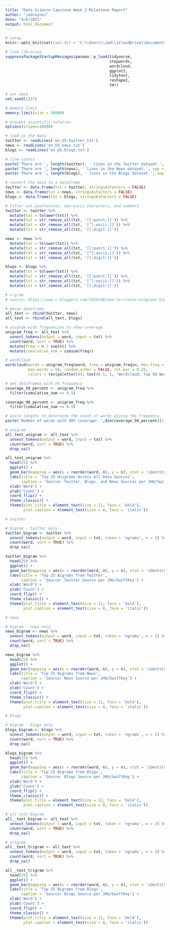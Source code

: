 ```yaml
---
title: "Data Science Capstone Week 2 Milestone Report"
author: "jedraynes"
date: "4/6/2021"
output: html_document
---
```



```r
# setup
knitr::opts_knit$set(root.dir = 'C:\\Users\\Jed\\iCloudDrive\\Documents\\Learn\\R\\Johns Hopkins Data Science Specialization\\10 Data Science Capstone\\Capstone Project\\final\\en_US')
```


```r
# load libraries
suppressPackageStartupMessages(pacman::p_load(tidyverse, 
                                              stopwords, 
                                              wordcloud, 
                                              ggplot2, 
                                              tidytext, 
                                              reshape2, 
                                              tm))

# set seed
set.seed(1337)

# memory limit
memory.limit(size = 56000)

# prevent scientific notation
options(scipen=10000)
```


```r
# load in the data
twitter <- readLines('en_US.twitter.txt')
news <- readLines('en_US.news.txt')
blogs <- readLines('en_US.blogs.txt')

# line counts
paste('There are ', length(twitter), ' lines in the Twitter dataset.', sep = '')
paste('There are ', length(news), ' lines in the News dataset.', sep = '')
paste('There are ', length(blogs), ' lines in the Blogs dataset.', sep = '')
```

```r
# convert the data to a dataframe
twitter <- data.frame(txt = twitter, stringsAsFactors = FALSE)
news <- data.frame(txt = news, stringsAsFactors = FALSE)
blogs <- data.frame(txt = blogs, stringsAsFactors = FALSE)
```


```r
# filter out punctuation, non-ascii characters, and numbers
twitter <- twitter %>%
  mutate(txt = tolower(txt)) %>%
  mutate(txt = str_remove_all(txt, '[[:punct:]]')) %>%
  mutate(txt = str_remove_all(txt, '[^[:ascii:]]')) %>%
  mutate(txt = str_remove_all(txt, '[[:digit:]]'))

news <- news %>%
  mutate(txt = tolower(txt)) %>%
  mutate(txt = str_remove_all(txt, '[[:punct:]]')) %>%
  mutate(txt = str_remove_all(txt, '[^[:ascii:]]')) %>%
  mutate(txt = str_remove_all(txt, '[[:digit:]]'))

blogs <- blogs %>%
  mutate(txt = tolower(txt)) %>%
  mutate(txt = str_remove_all(txt, '[[:punct:]]')) %>%
  mutate(txt = str_remove_all(txt, '[^[:ascii:]]')) %>%
  mutate(txt = str_remove_all(txt, '[[:digit:]]'))
```


```r
# n-gram
# source: https://www.r-bloggers.com/2019/08/how-to-create-unigrams-bigrams-and-n-grams-of-app-reviews/

# merge dataframe
all_text <- rbind(twitter, news)
all_text <- rbind(all_text, blogs)

```

```r
# unigram with frequencies to show coverage
unigram_freq <- all_text %>%
  unnest_tokens(output = word, input = txt) %>%
  count(word, sort = TRUE) %>% 
  mutate(freq = n / sum(n)) %>%
  mutate(cumulative_sum = cumsum(freq))

# wordcloud
wordcloud(words = unigram_freq$word, freq = unigram_freq$n, min.freq = 2, 
          max.words = 50, random.order = FALSE, rot.per = 0.25,
          colors = rev(palette())); text(0.5, 1, 'Wordcloud: Top 50 Words Across All Data Sources', cex = 1.5); text(.95, 0, 'Source: Twitter, Blogs, and News Sources per JHU/SwiftKey', cex = 0.75)
```

```r
# get dataframes with n% frequency
coverage_50_percent <- unigram_freq %>%
  filter(cumulative_sum <= 0.5)

coverage_90_percent <- unigram_freq %>%
  filter(cumulative_sum <= 0.9)

# paste lengths to determine the count of words giving the frequency
paste('Number of words with 50% coverage: ',dim(coverage_50_percent)[1],'. ','Number of words with 90% coverage: ', dim(coverage_90_percent)[1],'.', sep = '')
```

```r
# unigram
all_text_unigram <- all_text %>%
  unnest_tokens(output = word, input = txt) %>%
  count(word, sort = TRUE) %>%
  drop_na()

all_text_unigram %>%
  head(25) %>%
  ggplot() +
  geom_bar(mapping = aes(x = reorder(word, n), y = n), stat = 'identity', fill = 'cadetblue') +
  labs(title = 'Top 25 Unigrams Across All Data Sources', 
       caption = 'Source: Twitter, Blogs, and News Sources per JHU/SwiftKey') +
  xlab('Word') + 
  ylab('Count') +
  coord_flip() +
  theme_classic() + 
  theme(plot.title = element_text(size = 12, face = 'bold'), 
        plot.caption = element_text(size = 8, face = 'italic'))
```



```r
# twitter

# bigram - twitter only
twitter_bigram <- twitter %>%
  unnest_tokens(output = word, input = txt, token = 'ngrams', n = 2) %>%
  count(word, sort = TRUE) %>%
  drop_na()

twitter_bigram %>%
  head(25) %>% 
  ggplot() +
  geom_bar(mapping = aes(x = reorder(word, n), y = n), stat = 'identity', fill = 'cadetblue') +
  labs(title = 'Top 25 Bigrams from Twitter', 
       caption = 'Source: Twitter Source per JHU/SwiftKey') +
  xlab('Word') + 
  ylab('Count') +
  coord_flip() +
  theme_classic() + 
  theme(plot.title = element_text(size = 12, face = 'bold'), 
        plot.caption = element_text(size = 8, face = 'italic'))
```


```r
# news

# bigram - news only
news_bigram <- news %>%
  unnest_tokens(output = word, input = txt, token = 'ngrams', n = 2) %>%
  count(word, sort = TRUE) %>%
  drop_na()

news_bigram %>%
  head(25) %>% 
  ggplot() +
  geom_bar(mapping = aes(x = reorder(word, n), y = n), stat = 'identity', fill = 'cadetblue') +
  labs(title = 'Top 25 Bigrams from News', 
       caption = 'Source: News Source per JHU/SwiftKey') +
  xlab('Word') + 
  ylab('Count') +
  coord_flip() +
  theme_classic() + 
  theme(plot.title = element_text(size = 12, face = 'bold'), 
        plot.caption = element_text(size = 8, face = 'italic'))
```


```r
# blogs

# bigram - blogs only
blogs_bigram <- blogs %>%
  unnest_tokens(output = word, input = txt, token = 'ngrams', n = 2) %>%
  count(word, sort = TRUE) %>%
  drop_na()

blogs_bigram %>%
  head(25) %>% 
  ggplot() +
  geom_bar(mapping = aes(x = reorder(word, n), y = n), stat = 'identity', fill = 'cadetblue') +
  labs(title = 'Top 25 Bigrams from Blogs', 
       caption = 'Source: Blogs Source per JHU/SwiftKey') +
  xlab('Word') + 
  ylab('Count') +
  coord_flip() +
  theme_classic() + 
  theme(plot.title = element_text(size = 12, face = 'bold'), 
        plot.caption = element_text(size = 8, face = 'italic'))
```


```r
# all text bigram
all__text_bigram <- all_text %>%
  unnest_tokens(output = word, input = txt, token = 'ngrams', n = 2) %>%
  count(word, sort = TRUE) %>%
  drop_na()

# trigram
all__text_trigram <- all_text %>%
  unnest_tokens(output = word, input = txt, token = 'ngrams', n = 3) %>%
  count(word, sort = TRUE) %>%
  drop_na()

all__text_trigram %>%
  head(25) %>% 
  ggplot() +
  geom_bar(mapping = aes(x = reorder(word, n), y = n), stat = 'identity', fill = 'cadetblue') +
  labs(title = 'Top 25 Bigrams from Blogs', 
       caption = 'Source: Blogs Source per JHU/SwiftKey') +
  xlab('Word') + 
  ylab('Count') +
  coord_flip() +
  theme_classic() + 
  theme(plot.title = element_text(size = 12, face = 'bold'), 
        plot.caption = element_text(size = 8, face = 'italic'))
```